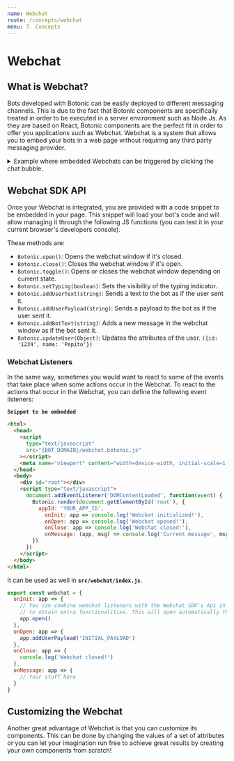 ```yaml
---
name: Webchat
route: /concepts/webchat
menu: 7. Concepts
---
```



# Webchat

## What is Webchat?

Bots developed with Botonic can be easily deployed to different messaging channels. 
This is due to the fact that Botonic components are specifically treated in order to be executed in a server environment such as Node.Js. 
As they are based on React, Botonic components are the perfect fit in order to offer you applications such as Webchat. Webchat is a system that allows you to embed your bots in a web page without requiring any third party messaging provider.

<details>
<summary>Example  where embedded Webchats can be triggered by clicking the chat bubble.</summary>

<img
	src="https://botonic-doc-static.netlify.com/images/webchat_usage.png"
	style={{ display: 'block', margin: 'auto', maxWidth: '50%' }}
/>
</details>


## Webchat SDK API

Once your Webchat is integrated, you are provided with a code snippet to be embedded in your page.
This snippet will load your bot's code and will allow managing it through the following JS functions (you can test it in your current browser's developers console).

These methods are:
* `Botonic.open()`: Opens the webchat window if it's closed.
* `Botonic.close()`: Closes the webchat window if it's open.
* `Botonic.toggle()`: Opens or closes the webchat window depending on current state.
* `Botonic.setTyping(boolean)`: Sets the visibility of the typing indicator.
* `Botonic.addUserText(string)`: Sends a text to the bot as if the user sent it.
* `Botonic.addUserPayload(string)`: Sends a payload to the bot as if the user sent it.
* `Botonic.addBotText(string)`: Adds a new message in the webchat window as if the bot sent it.
* `Botonic.updateUser(Object)`: Updates the attributes of the user. `({id: '1234', name: 'Pepito'})`

### Webchat Listeners
In the same way, sometimes you would want to react to some of the events that take place when some actions occur in the Webchat. To react to the actions that occur in the Webchat, you can define the following event listeners:

**`Snippet to be embedded`**
```html
<html>
  <head>
    <script
      type="text/javascript"
      src="{BOT_DOMAIN}/webchat.botonic.js"
    ></script>
    <meta name="viewport" content="width=device-width, initial-scale=1.0" />
  </head>
  <body>
    <div id="root"></div>
    <script type="text/javascript">
      document.addEventListener('DOMContentLoaded', function(event) {
        Botonic.render(document.getElementById('root'), {
          appId: 'YOUR_APP_ID',
          	onInit: app => console.log('Webchat initialized!'),
          	onOpen: app => console.log('Webchat opened!'),
          	onClose: app => console.log('Webchat closed!'),
          	onMessage: (app, msg) => console.log('Current message', msg)
        })
      })
    </script>
  </body>
</html>
```
It can be used as well in **`src/webchat/index.js`**.
```javascript
export const webchat = {
  onInit: app => {
    // You can combine webchat listeners with the Webchat SDK's Api in order
    // to obtain extra functionalities. This will open automatically the webchat once the site is loaded.
    app.open()
  },
  onOpen: app => {
    app.addUserPayload('INITIAL_PAYLOAD')
  },
  onClose: app => {
    console.log('Webchat closed!')
  },
  onMessage: app => {
    // Your stuff here
  }
}
```

## Customizing the Webchat
Another great advantage of Webchat is that you can customize its components. This can be done by changing the values of a set of attributes 
or you can let your imagination run free to achieve great results by creating your own components from scratch! 

<div style={{display:"flex", justifyContent:"space-between"}}>
  <PrevButton title='Routes' href='/concepts/routes' />
  <NextButton title="Webviews" href="/concepts/webviews" />
</div>
